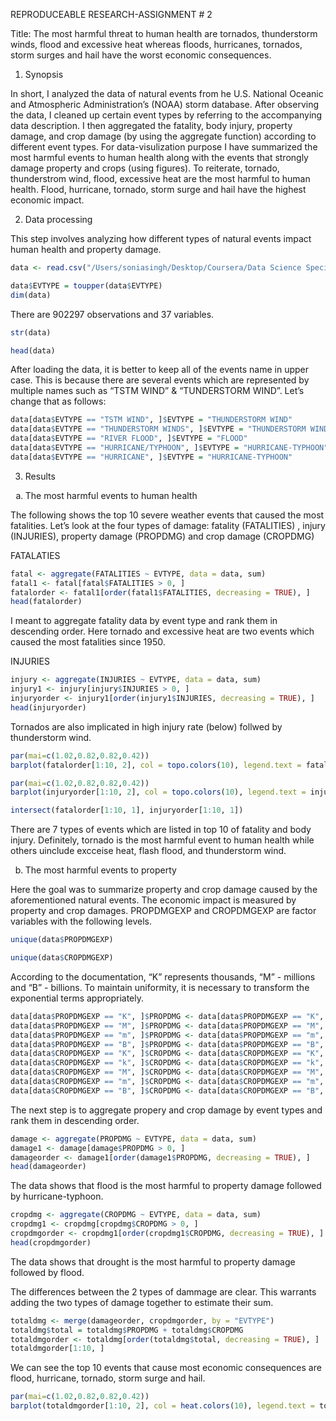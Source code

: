 REPRODUCEABLE RESEARCH-ASSIGNMENT # 2

Title: The most harmful threat to human health are tornados, thunderstorm winds, flood and excessive heat whereas floods, hurricanes, tornados, storm surges and hail have the worst economic consequences.

1. Synopsis

In short, I analyzed the data of natural events from he U.S. National Oceanic and Atmospheric Administration's (NOAA) storm database. After observing the data, I cleaned up certain event types by referring to the accompanying data description. I then aggregated the fatality, body injury, property damage, and crop damage (by using the aggregate function) according to different event types. For data-visulization purpose I have summarized the most harmful events to human health along with the events that strongly damage property and crops (using figures). To reiterate, tornado, thunderstrom wind, flood, excessive heat are the most harmful to human health. Flood, hurricane, tornado, storm surge and hail have the highest economic impact.

2. Data processing

This step involves analyzing how different types of natural events impact human health and property damage. 

```r
data <- read.csv("/Users/soniasingh/Desktop/Coursera/Data Science Specialization/stormdata.csv")
```


```r
data$EVTYPE = toupper(data$EVTYPE)
dim(data)
```

There are 902297 observations and 37 variables.
```r
str(data)
```


```r
head(data)
```

After loading the data, it is better to keep all of the events name in upper case. This is because there are several events which are represented by multiple names such as “TSTM WIND” & “TUNDERSTORM WIND”. Let's change that as follows:

```r
data[data$EVTYPE == "TSTM WIND", ]$EVTYPE = "THUNDERSTORM WIND"
data[data$EVTYPE == "THUNDERSTORM WINDS", ]$EVTYPE = "THUNDERSTORM WIND"
data[data$EVTYPE == "RIVER FLOOD", ]$EVTYPE = "FLOOD"
data[data$EVTYPE == "HURRICANE/TYPHOON", ]$EVTYPE = "HURRICANE-TYPHOON"
data[data$EVTYPE == "HURRICANE", ]$EVTYPE = "HURRICANE-TYPHOON"
```


3. Results
a. The most harmful events to human health

The following shows the top 10 severe weather events that caused the most fatalities.
Let's look at the four types of damage: fatality (FATALITIES) , injury (INJURIES), property damage (PROPDMG) and crop damage (CROPDMG)

FATALATIES
```r
fatal <- aggregate(FATALITIES ~ EVTYPE, data = data, sum)
fatal1 <- fatal[fatal$FATALITIES > 0, ]
fatalorder <- fatal1[order(fatal1$FATALITIES, decreasing = TRUE), ]
head(fatalorder)
```

I meant to aggregate fatality data by event type and rank them in descending order. Here tornado and excessive heat are two events which caused the most fatalities since 1950. 

INJURIES
```r
injury <- aggregate(INJURIES ~ EVTYPE, data = data, sum)
injury1 <- injury[injury$INJURIES > 0, ]
injuryorder <- injury1[order(injury1$INJURIES, decreasing = TRUE), ]
head(injuryorder)
```

Tornados are also implicated in high injury rate (below) follwed by thunderstorm wind.


```r
par(mai=c(1.02,0.82,0.82,0.42))
barplot(fatalorder[1:10, 2], col = topo.colors(10), legend.text = fatalorder[1:10, 1], ylab = "Fatality", main = "10 natural events cause most fatality")
```


```r
par(mai=c(1.02,0.82,0.82,0.42))
barplot(injuryorder[1:10, 2], col = topo.colors(10), legend.text = injuryorder[1:10, 1], ylab = "Injuried people", main = "10 natural events cause most people injuries")
```


```r
intersect(fatalorder[1:10, 1], injuryorder[1:10, 1])
```


There are 7 types of events which are listed in top 10 of fatality and body injury. Definitely, tornado is the most harmful event to human health while others uinclude excceise heat, flash flood, and thunderstorm wind.


b. The most harmful events to property

Here the goal was to summarize property and crop damage caused by the aforementioned natural events.
The economic impact is measured by property and crop damages. PROPDMGEXP and CROPDMGEXP are factor variables with the following levels.


```r
unique(data$PROPDMGEXP)
```

```r
unique(data$CROPDMGEXP)
```

According to the documentation, “K” represents thousands, “M” - millions and “B” - billions. To maintain uniformity, it is necessary to transform the exponential terms appropriately.

```r
data[data$PROPDMGEXP == "K", ]$PROPDMG <- data[data$PROPDMGEXP == "K", ]$PROPDMG * 1000
data[data$PROPDMGEXP == "M", ]$PROPDMG <- data[data$PROPDMGEXP == "M", ]$PROPDMG * 1e+06
data[data$PROPDMGEXP == "m", ]$PROPDMG <- data[data$PROPDMGEXP == "m", ]$PROPDMG * 1e+06
data[data$PROPDMGEXP == "B", ]$PROPDMG <- data[data$PROPDMGEXP == "B", ]$PROPDMG * 1e+09
data[data$CROPDMGEXP == "K", ]$CROPDMG <- data[data$CROPDMGEXP == "K", ]$CROPDMG * 1000
data[data$CROPDMGEXP == "k", ]$CROPDMG <- data[data$CROPDMGEXP == "k", ]$CROPDMG * 1000
data[data$CROPDMGEXP == "M", ]$CROPDMG <- data[data$CROPDMGEXP == "M", ]$CROPDMG * 1e+06
data[data$CROPDMGEXP == "m", ]$CROPDMG <- data[data$CROPDMGEXP == "m", ]$CROPDMG * 1e+06
data[data$CROPDMGEXP == "B", ]$CROPDMG <- data[data$CROPDMGEXP == "B", ]$CROPDMG * 1e+09
```

The next step is to aggregate propery and crop damage by event types and rank them in descending order.

```r
damage <- aggregate(PROPDMG ~ EVTYPE, data = data, sum)
damage1 <- damage[damage$PROPDMG > 0, ]
damageorder <- damage1[order(damage1$PROPDMG, decreasing = TRUE), ]
head(damageorder)
```

The data shows that flood is the most harmful to property damage followed by hurricane-typhoon.

```r
cropdmg <- aggregate(CROPDMG ~ EVTYPE, data = data, sum)
cropdmg1 <- cropdmg[cropdmg$CROPDMG > 0, ]
cropdmgorder <- cropdmg1[order(cropdmg1$CROPDMG, decreasing = TRUE), ]
head(cropdmgorder)
```

The data shows that drought is the most harmful to property damage followed by flood.

The differences between the 2 types of dammage are clear. This warrants adding the two types of damage together to estimate their sum.

```r
totaldmg <- merge(damageorder, cropdmgorder, by = "EVTYPE")
totaldmg$total = totaldmg$PROPDMG + totaldmg$CROPDMG
totaldmgorder <- totaldmg[order(totaldmg$total, decreasing = TRUE), ]
totaldmgorder[1:10, ]
```

We can see the top 10 events that cause most economic consequences are flood, hurricane, tornado, storm surge and hail.

```r
par(mai=c(1.02,0.82,0.82,0.42))
barplot(totaldmgorder[1:10, 2], col = heat.colors(10), legend.text = totaldmgorder[1:10, 1], ylab = "Total Crop Damage ($)", main = "Top 10 Events Causing Most Total Damage")
``` 
  
